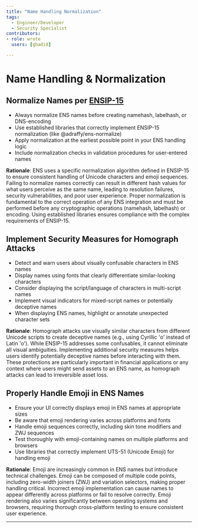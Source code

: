 ```yaml
---
title: "Name Handling Normalization"
tags:
  - Engineer/Developer
  - Security Specialist
contributors:
- role: wrote
  users: [ghadi8]

---
```



<TagProvider>
<TagFilter />

# Name Handling & Normalization

<TagList tags={frontmatter.tags} />
<AttributionList contributors={frontmatter.contributors} />

## Normalize Names per [ENSIP-15](https://docs.ens.domains/ensip/15)

- Always normalize ENS names before creating namehash, labelhash, or DNS-encoding
- Use established libraries that correctly implement ENSIP-15 normalization (like @adraffy/ens-normalize)
- Apply normalization at the earliest possible point in your ENS handling logic
- Include normalization checks in validation procedures for user-entered names

**Rationale**: ENS uses a specific normalization algorithm defined in ENSIP-15 to ensure consistent handling of Unicode characters and emoji sequences. Failing to normalize names correctly can result in different hash values for what users perceive as the same name, leading to resolution failures, security vulnerabilities, and poor user experience. Proper normalization is fundamental to the correct operation of any ENS integration and must be performed before any cryptographic operations (namehash, labelhash) or encoding. Using established libraries ensures compliance with the complex requirements of ENSIP-15.

## Implement Security Measures for Homograph Attacks

- Detect and warn users about visually confusable characters in ENS names
- Display names using fonts that clearly differentiate similar-looking characters
- Consider displaying the script/language of characters in multi-script names
- Implement visual indicators for mixed-script names or potentially deceptive names
- When displaying ENS names, highlight or annotate unexpected character sets

**Rationale**: Homograph attacks use visually similar characters from different Unicode scripts to create deceptive names (e.g., using Cyrillic 'о' instead of Latin 'o'). While ENSIP-15 addresses some confusables, it cannot eliminate all visual ambiguities. Implementing additional security measures helps users identify potentially deceptive names before interacting with them. These protections are particularly important in financial applications or any context where users might send assets to an ENS name, as homograph attacks can lead to irreversible asset loss.

## Properly Handle Emoji in ENS Names

- Ensure your UI correctly displays emoji in ENS names at appropriate sizes
- Be aware that emoji rendering varies across platforms and fonts
- Handle emoji sequences correctly, including skin tone modifiers and ZWJ sequences
- Test thoroughly with emoji-containing names on multiple platforms and browsers
- Use libraries that correctly implement UTS-51 (Unicode Emoji) for handling emoji

**Rationale**: Emoji are increasingly common in ENS names but introduce technical challenges. Emoji can be composed of multiple code points, including zero-width joiners (ZWJ) and variation selectors, making proper handling critical. Incorrect emoji implementation can cause names to appear differently across platforms or fail to resolve correctly. Emoji rendering also varies significantly between operating systems and browsers, requiring thorough cross-platform testing to ensure consistent user experience.

---

</TagProvider>
<ContributeFooter />
